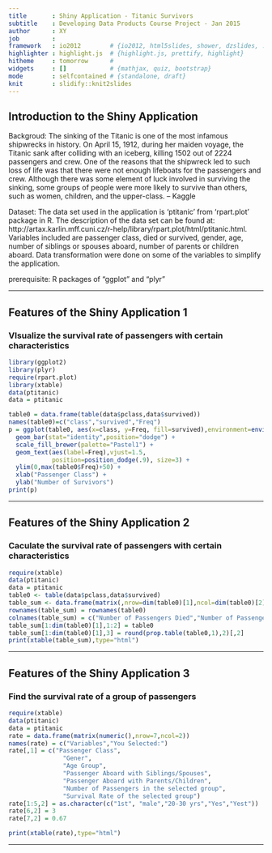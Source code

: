 ```yaml
---
title       : Shiny Application - Titanic Survivors
subtitle    : Developing Data Products Course Project - Jan 2015
author      : XY
job         : 
framework   : io2012        # {io2012, html5slides, shower, dzslides, ...}
highlighter : highlight.js  # {highlight.js, prettify, highlight}
hitheme     : tomorrow      # 
widgets     : []            # {mathjax, quiz, bootstrap}
mode        : selfcontained # {standalone, draft}
knit        : slidify::knit2slides
---
```


## Introduction to the Shiny Application
Backgroud: 
The sinking of the Titanic is one of the most infamous shipwrecks in history. On April 15, 1912, during her maiden voyage, the Titanic sank after colliding with an iceberg, killing 1502 out of 2224 passengers and crew. One of the reasons that the shipwreck led to such loss of life was that there were not enough lifeboats for the passengers and crew. Although there was some element of luck involved in surviving the sinking, some groups of people were more likely to survive than others, such as women, children, and the upper-class. -- Kaggle

Dataset:
The data set used in the application is 'ptitanic' from 'rpart.plot' package in R. 
The description of the data set can be found at: 
http://artax.karlin.mff.cuni.cz/r-help/library/rpart.plot/html/ptitanic.html. 
Variables included are passenger class, died or survived, gender, age, number of siblings or spouses aboard,
number of parents or children aboard. Data transformation were done on some of the variables to simplify the application.

prerequisite: R packages of "ggplot" and "plyr"

---

## Features of the Shiny Application 1
### VIsualize the survival rate of passengers with certain characteristics
```r
library(ggplot2)
library(plyr)
require(rpart.plot)
library(xtable)
data(ptitanic)
data = ptitanic

table0 = data.frame(table(data$pclass,data$survived))
names(table0)=c("class","survived","Freq")
p = ggplot(table0, aes(x=class, y=Freq, fill=survived),environment=environment(),ymax=max(table0Freq)) +
  geom_bar(stat="identity",position="dodge") +
  scale_fill_brewer(palette="Pastel1") +
  geom_text(aes(label=Freq),vjust=1.5,
            position=position_dodge(.9), size=3) +
  ylim(0,max(table0$Freq)+50) +
  xlab("Passenger Class") +
  ylab("Number of Survivors")
print(p)
``` 

---

## Features of the Shiny Application 2
### Caculate the survival rate of passengers with certain characteristics
```r
require(xtable)
data(ptitanic)
data = ptitanic
table0 <- table(data$pclass,data$survived)
table_sum <- data.frame(matrix(,nrow=dim(table0)[1],ncol=dim(table0)[2]+1))
rownames(table_sum) = rownames(table0)
colnames(table_sum) = c("Number of Passengers Died","Number of Passengers Survived","Survival Rate")
table_sum[1:dim(table0)[1],1:2] = table0
table_sum[1:dim(table0)[1],3] = round(prop.table(table0,1),2)[,2]
print(xtable(table_sum),type="html")
```


---

## Features of the Shiny Application 3
### Find the survival rate of a group of passengers
```r
require(xtable)
data(ptitanic)
data = ptitanic
rate = data.frame(matrix(numeric(),nrow=7,ncol=2))
names(rate) = c("Variables","You Selected:")                  
rate[,1] = c("Passenger Class", 
               "Gener",
               "Age Group",
               "Passenger Aboard with Siblings/Spouses",
               "Passenger Aboard with Parents/Children",
               "Number of Passengers in the selected group",
               "Survival Rate of the selected group")
rate[1:5,2] = as.character(c("1st", "male","20-30 yrs","Yes","Yest"))
rate[6,2] = 3
rate[7,2] = 0.67

print(xtable(rate),type="html")
```
---